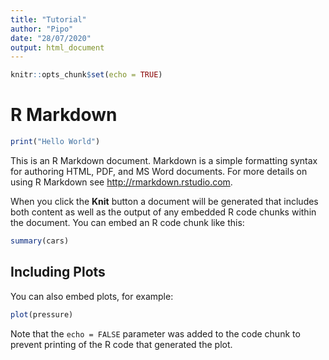 ```yaml
---
title: "Tutorial"
author: "Pipo"
date: "28/07/2020"
output: html_document
---
```


```r
knitr::opts_chunk$set(echo = TRUE)
```

# R Markdown
```r
print("Hello World")
```

This is an R Markdown document. Markdown is a simple formatting syntax for authoring HTML, PDF, and MS Word documents. For more details on using R Markdown see <http://rmarkdown.rstudio.com>.

When you click the **Knit** button a document will be generated that includes both content as well as the output of any embedded R code chunks within the document. You can embed an R code chunk like this:

```r
summary(cars)
```

## Including Plots

You can also embed plots, for example:

```r
plot(pressure)
```

Note that the `echo = FALSE` parameter was added to the code chunk to prevent printing of the R code that generated the plot.
